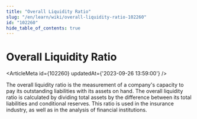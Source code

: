 ```yaml
---
title: "Overall Liquidity Ratio"
slug: "/en/learn/wiki/overall-liquidity-ratio-102260"
id: "102260"
hide_table_of_contents: true
---
```



# Overall Liquidity Ratio

<ArticleMeta id={102260} updatedAt={'2023-09-26 13:59:00'} />
<div className='border-solid border-b border-t-0 my-4 border-[var(--ifm-color-gray-300)]' />

The overall liquidity ratio is the measurement of a company's capacity to pay its outstanding liabilities with its assets on hand. The overall liquidity ratio is calculated by dividing total assets by the difference between its total liabilities and conditional reserves. This ratio is used in the insurance industry, as well as in the analysis of financial institutions.
